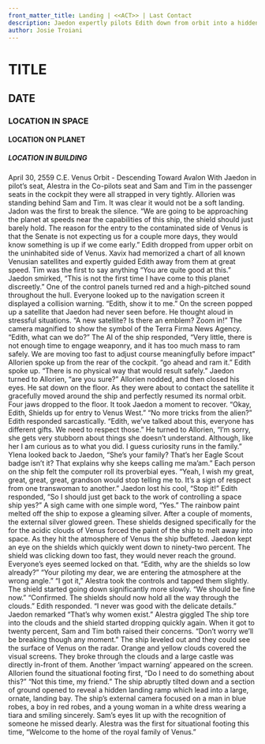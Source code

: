 ```yaml
---
front_matter_title: Landing | <<ACT>> | Last Contact
description: Jaedon expertly pilots Edith down from orbit into a hidden place in Avalon Castle.
author: Josie Troiani
---
```

# TITLE

## DATE

### LOCATION IN SPACE

#### LOCATION ON PLANET

##### LOCATION IN BUILDING

April 30, 2559 C.E.
Venus Orbit - Descending Toward Avalon
With Jaedon in pilot’s seat, Alestra in the Co-pilots seat and Sam and Tim in the passenger seats in the cockpit they were all strapped in very tightly. Allorien was standing behind Sam and Tim. It was clear it would not be a soft landing. Jadon was the first to break the silence. “We are going to be approaching the planet at speeds near the capabilities of this ship, the shield should just barely hold. The reason for the entry to the contaminated side of Venus is that the Senate is not expecting us for a couple more days, they would know something is up if we come early.”
Edith dropped from upper orbit on the uninhabited side of Venus. Xavix had memorized a chart of all known Venusian satellites and expertly guided Edith away from them at great speed. Tim was the first to say anything “You are quite good at this.”
Jaedon smirked, “This is not the first time I have come to this planet discreetly.”
One of the control panels turned red and a high-pitched sound throughout the hull. Everyone looked up to the navigation screen it displayed a collision warning.
“Edith, show it to me.”
On the screen popped up a satellite that Jaedon had never seen before. He thought aloud in stressful situations. “A new satellite? Is there an emblem? Zoom in!” The camera magnified to show the symbol of the Terra Firma News Agency. “Edith, what can we do?”
The AI of the ship responded, “Very little, there is not enough time to engage weaponry, and it has too much mass to ram safely. We are moving too fast to adjust course meaningfully before impact”
Allorien spoke up from the rear of the cockpit. “go ahead and ram it.”
Edith spoke up. “There is no physical way that would result safely.”
Jaedon turned to Allorien, “are you sure?”
Allorien nodded, and then closed his eyes. He sat down on the floor. As they were about to contact the satellite it gracefully moved around the ship and perfectly resumed its normal orbit. Four jaws dropped to the floor.
It took Jaedon a moment to recover. “Okay, Edith, Shields up for entry to Venus West.”
“No more tricks from the alien?” Edith responded sarcastically.
“Edith, we’ve talked about this, everyone has different gifts. We need to respect those.” He turned to Allorien, “I’m sorry, she gets very stubborn about things she doesn’t understand. Although, like her I am curious as to what you did. I guess curiosity runs in the family.”
Ylena looked back to Jaedon, “She’s your family? That’s her Eagle Scout badge isn’t it? That explains why she keeps calling me ma’am.”
Each person on the ship felt the computer roll its proverbial eyes. “Yeah, I wish my great, great, great, great, grandson would stop telling me to. It’s a sign of respect from one transwoman to another.”
Jaedon lost his cool, “Stop it!”
Edith responded, “So I should just get back to the work of controlling a space ship yes?”
A sigh came with one simple word, “Yes.”
The rainbow paint melted off the ship to expose a gleaming silver. After a couple of moments, the external silver glowed green. These shields designed specifically for the for the acidic clouds of Venus forced the paint of the ship to melt away into space.
As they hit the atmosphere of Venus the ship buffeted. Jaedon kept an eye on the shields which quickly went down to ninety-two percent. The shield was clicking down too fast, they would never reach the ground. Everyone’s eyes seemed locked on that. “Edith, why are the shields so low already?”
“Your piloting my dear, we are entering the atmosphere at the wrong angle.”
“I got it,” Alestra took the controls and tapped them slightly. The shield started going down significantly more slowly. “We should be fine now.”
“Confirmed. The shields should now hold all the way through the clouds.” Edith responded.
“I never was good with the delicate details.” Jaedon remarked
“That’s why women exist.” Alestra giggled
The ship tore into the clouds and the shield started dropping quickly again. When it got to twenty percent, Sam and Tim both raised their concerns.
“Don’t worry we’ll be breaking though any moment.”
The ship leveled out and they could see the surface of Venus on the radar. Orange and yellow clouds covered the visual screens. They broke through the clouds and a large castle was directly in-front of them. Another ‘impact warning’ appeared on the screen. Allorien found the situational footing first, “Do I need to do something about this?”
“Not this time, my friend.”
The ship abruptly tilted down and a section of ground opened to reveal a hidden landing ramp which lead into a large, ornate, landing bay. The ship’s external camera focused on a man in blue robes, a boy in red robes, and a young woman in a white dress wearing a tiara and smiling sincerely. Sam’s eyes lit up with the recognition of someone he missed dearly.
Alestra was the first for situational footing this time, “Welcome to the home of the royal family of Venus.”
